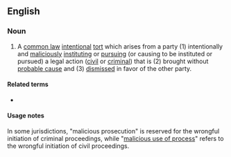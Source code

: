 ==English==

===Noun===
{{wikipedia}}
{{en-noun|-}}
# A [[common law]] [[intentional]] [[tort]] which arises from a party (1) intentionally and [[malicious]]ly [[institute|instituting]] or [[pursue|pursuing]] (or causing to be instituted or pursued) a legal action ([[civil]] or [[criminal]]) that is (2) brought without [[probable cause]] and (3) [[dismiss]]ed in favor of the other party.

====Related terms====
* {{l|en|abuse of process}}

====Usage notes====
In some jurisdictions, "malicious prosecution" is reserved for the wrongful initiation of criminal proceedings, while "[[malicious use of process]]" refers to the wrongful initiation of civil proceedings.